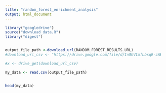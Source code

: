 ```yaml
---
title: "random_forest_enrichment_analysis"
output: html_document
---
```


```r
library("googledrive")
source("download_data.R")
library("digest")


output_file_path <-download_url(RANDOM_FOREST_RESULTS_URL)
#download_url_csv <- "https://drive.google.com/file/d/1n8hV1mfLbsqR-zABud4JX1LccxhVhRH9"
```


```r
#x <- drive_get(download_url_csv)

my_data <- read.csv(output_file_path)
```

```r
```


```r
head(my_data)
```

